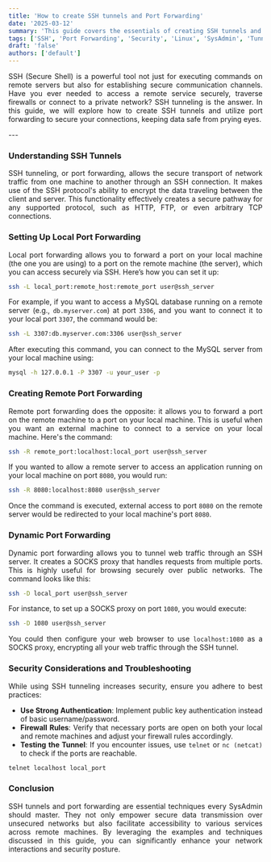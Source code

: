 ```yaml
---
title: 'How to create SSH tunnels and Port Forwarding'
date: '2025-03-12'
summary: 'This guide covers the essentials of creating SSH tunnels and port forwarding to enhance security and manage remote connections effectively.'
tags: ['SSH', 'Port Forwarding', 'Security', 'Linux', 'SysAdmin', 'Tunnels', 'Network']
draft: 'false'
authors: ['default']
---
```


<div align="justify">

SSH (Secure Shell) is a powerful tool not just for executing commands on remote servers but also for establishing secure communication channels. Have you ever needed to access a remote service securely, traverse firewalls or connect to a private network? SSH tunneling is the answer. In this guide, we will explore how to create SSH tunnels and utilize port forwarding to secure your connections, keeping data safe from prying eyes.

</div>
---

<div align="justify">

### Understanding SSH Tunnels

SSH tunneling, or port forwarding, allows the secure transport of network traffic from one machine to another through an SSH connection. It makes use of the SSH protocol's ability to encrypt the data traveling between the client and server. This functionality effectively creates a secure pathway for any supported protocol, such as HTTP, FTP, or even arbitrary TCP connections.

### Setting Up Local Port Forwarding

Local port forwarding allows you to forward a port on your local machine (the one you are using) to a port on the remote machine (the server), which you can access securely via SSH. Here’s how you can set it up:

```bash
ssh -L local_port:remote_host:remote_port user@ssh_server
```

For example, if you want to access a MySQL database running on a remote server (e.g., `db.myserver.com`) at port `3306`, and you want to connect it to your local port `3307`, the command would be:

```bash
ssh -L 3307:db.myserver.com:3306 user@ssh_server
```

After executing this command, you can connect to the MySQL server from your local machine using:

```bash
mysql -h 127.0.0.1 -P 3307 -u your_user -p
```

### Creating Remote Port Forwarding

Remote port forwarding does the opposite: it allows you to forward a port on the remote machine to a port on your local machine. This is useful when you want an external machine to connect to a service on your local machine. Here's the command:

```bash
ssh -R remote_port:localhost:local_port user@ssh_server
```

If you wanted to allow a remote server to access an application running on your local machine on port `8080`, you would run:

```bash
ssh -R 8080:localhost:8080 user@ssh_server
```

Once the command is executed, external access to port `8080` on the remote server would be redirected to your local machine's port `8080`.

### Dynamic Port Forwarding

Dynamic port forwarding allows you to tunnel web traffic through an SSH server. It creates a SOCKS proxy that handles requests from multiple ports. This is highly useful for browsing securely over public networks. The command looks like this:

```bash
ssh -D local_port user@ssh_server
```

For instance, to set up a SOCKS proxy on port `1080`, you would execute:

```bash
ssh -D 1080 user@ssh_server
```

You could then configure your web browser to use `localhost:1080` as a SOCKS proxy, encrypting all your web traffic through the SSH tunnel.

### Security Considerations and Troubleshooting

While using SSH tunneling increases security, ensure you adhere to best practices:
- **Use Strong Authentication**: Implement public key authentication instead of basic username/password.
- **Firewall Rules**: Verify that necessary ports are open on both your local and remote machines and adjust your firewall rules accordingly.
- **Testing the Tunnel**: If you encounter issues, use `telnet` or `nc (netcat)` to check if the ports are reachable.

```bash
telnet localhost local_port
```

### Conclusion

SSH tunnels and port forwarding are essential techniques every SysAdmin should master. They not only empower secure data transmission over unsecured networks but also facilitate accessibility to various services across remote machines. By leveraging the examples and techniques discussed in this guide, you can significantly enhance your network interactions and security posture.

</div>